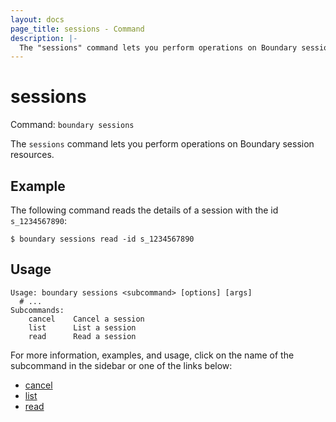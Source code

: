 ```yaml
---
layout: docs
page_title: sessions - Command
description: |-
  The "sessions" command lets you perform operations on Boundary session resources.
---
```


# sessions

Command: `boundary sessions`

The `sessions` command lets you perform operations on Boundary session resources.

## Example

The following command reads the details of a session with the id `s_1234567890`:

```shell-session
$ boundary sessions read -id s_1234567890
```

## Usage

<CodeBlockConfig hideClipboard>

```shell-session
Usage: boundary sessions <subcommand> [options] [args]
  # ...
Subcommands:
    cancel    Cancel a session
    list      List a session
    read      Read a session
```

</CodeBlockConfig>

For more information, examples, and usage, click on the name
of the subcommand in the sidebar or one of the links below:

- [cancel](/boundary/docs/commands//sessions/cancel)
- [list](/boundary/docs/commands//sessions/list)
- [read](/boundary/docs/commands//sessions/read)